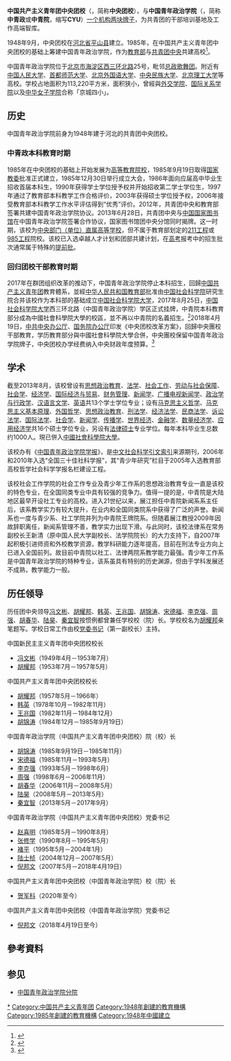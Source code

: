 {{otheruse|subject=中國共產主義青年團中央團校|國立政治大學|other=曾为[[三民主義青年團|三民主義青年團]]的[[中央幹部学校|中央幹部学校]]}}
{{refimprove|time=2011-03-25T05:31:38+00:00}}
{{Infobox PRCG
|中共机构名称=中國共產主義青年團中央團校
|机构名称 = 中国青年政治学院
|标志1 = China Youth League logo.svg
|标志1说明 = 中国共产主义青年团团徽
|标志2= [[File:Cyu_logo.jpg|200px]]
|标志2说明 = 中国青年政治学院校徽
|上级机构=[[中国共产主义青年团中央委员会|中国共产主义青年团中央委员会]]
|机构类型=中国共产主义青年团中央委员会直属机构
|职位1=党委书记
|人员1=[[倪邦文|倪邦文]]
|职位2=校（院）长
|人员2=[[贺军科|贺军科]]
|口号=实事求是，朝气蓬勃
|成立时间=1948年9月{{Small|（中央团校）}}<br>1985年9月19日{{Small|（中青政）}}
|撤销时间=2017年11月20日{{Small|（中青政停止本科招生）}}
|接替者=[[中国社会科学院大学|中国社会科学院大学]]{{Small|（学历教育部分）}}
|总部1=校址
|地址1=[[北京市|北京市]][[海淀区|海淀区]][[西三环北路_(北京)|西三环北路]]25号
|官网={{URL|http://www.cyu.edu.cn|中央团校（中青政）官方网站}}
|电话={{tel|86 10 88567065}}
|下级名称 = '''校园概况'''
|子类1 = 占地面积
|子项1 = {{nobold|113,220 m²}}
|image1 = China Youth University of Political Studies (20220419132917).jpg
|caption1 = 施工中的校门
}}
'''中国共产主义青年团中央团校'''（{{lang-en|Central School of Communist Youth League of China}}，简称'''中央团校'''），与'''中国青年政治学院'''（{{lang-en|China Youth University of Political Studies}}，简称'''中青政'''或'''中青院'''，缩写'''CYU'''）[[一個機構兩塊牌子|一个机构两块牌子]]，为共青团的干部培训基地及工作高端智库。

1948年9月，中央团校在[[河北省|河北省]][[平山县|平山县]]建立。1985年，在中国共产主义青年团中央团校的基础上筹建中国青年政治学院，作为[[中华人民共和国教育部|教育部]]与[[中国共产主义青年团中央委员会|共青团中央]]共建高校<ref>{{cite web|url=http://www.cyu.edu.cn/xxgk/xxjj/|title=学校简介|publisher=中国青年政治学院|language=zh|location=北京市|date=2015年12月31日|access-date=2016年7月1日|archive-url=https://web.archive.org/web/20160616205441/http://www.cyu.edu.cn/xxgk/xxjj/|archive-date=2016年6月16日|dead-url=yes}}</ref>。

中国青年政治学院位于[[北京市|北京市]][[海淀区|海淀区]][[西三环北路_(北京)|西三环北路]]25号，毗邻[[中国人民解放军歌舞团|总政歌舞团]]。附近有[[中国人民大学|中国人民大学]]、[[首都师范大学|首都师范大学]]、[[北京外国语大学|北京外国语大学]]、[[中央民族大学|中央民族大学]]、[[北京理工大学|北京理工大学]]等高校。学校占地面积为113,220平方米，面积狭小，曾經與[[外交学院|外交学院]]、[[国际关系学院_(北京)|国际关系学院]]以及[[中华女子学院|中华女子学院]]合称「京城四小」。

== 历史 ==
中国青年政治学院前身为1948年建于河北的共青团中央团校。
=== 中青政本科教育时期 ===
1985年在中央团校的基础上开始发展为[[高等教育院校|高等教育院校]]，1985年9月19日取得[[中华人民共和国教育部|国家教委]]批准正式建立，1985年12月30日举行成立大会，1986年面向应届高中毕业生招收首届本科生，1990年获得学士学位授予权并开始招收第二学士学位生，1997年通过了教育部本科教学工作合格评价，2003年获得硕士学位授予权，2006年接受教育部本科教学工作水平评估得到“优秀”评价。2012年，共青团中央和教育部签署共建中国青年政治学院协议。2013年6月28日，共青团中央与[[中国国家图书馆|中国国家图书馆]]在中国青年政治学院签署合作协议，国家图书馆团中央分馆同时揭牌。这一时期，该校为[[中央部属高校|中央部门（单位）直属高等学校]]，但不属于教育部划定的[[211工程|211工程]]或[[985工程|985工程]]院校。该校已入选卓越人才计划和团部共建计划，在[[普通高等学校招生全国统一考试|高考]]报考中的招生批次通常属于特殊的[[普通高等学校招生全国统一考试#录取|提前批]]。

=== 回归团校干部教育时期 ===
2017年在群团组织改革的推动下，中国青年政治学院停止本科招生，回歸[[中国共产主义青年团|中国共产主义青年团]]教育體系，並經[[中华人民共和国教育部|中华人民共和国教育部]]批准由[[中国社会科学院|中国社会科学院]]研究生院合并该校作为本科部的基础成立[[中国社会科学院大学|中国社会科学院大学]]，2017年8月25日，[[中国社会科学院大学|中国社会科学院大学]]西三环北路（中国青年政治学院）学区正式挂牌，中青院本科教育部分成為中國社會科學院大學的校區，並不再以中青院的名義招生。<ref>{{cite news|url=https://www.chinanews.com/gn/2017/05-19/8229023.shtml|title=中國社科院大學獲批組建 或將合併中青院|date=2017-01-23|language=zh|website=文匯網|editor=楠晴|author1=江鑫嫻|author2=凱雷|location=北京市|accessdate=2017-05-20|archive-date=2020-11-05|archive-url=https://web.archive.org/web/20201105114846/https://www.chinanews.com/gn/2017/05-19/8229023.shtml|dead-url=no}}</ref>2018年4月19日，[[中共中央办公厅|中共中央办公厅]]、[[国务院办公厅|国务院办公厅]]印发《中央团校改革方案》，回歸中央團校干部教育，学历教育部分與中國社會科學院大學合併，中央團校保留中国青年政治学院牌子，中央团校办学经费纳入中央财政年度预算。<ref>{{cite web|url=http://www.xinhuanet.com/politics/2018-04/19/c_1122710819.htm|title=中共中央办公厅、国务院办公厅印发《中央团校改革方案》|publisher=新华网|date=2018-04-19|accessdate=2018-04-23|archive-date=2020-08-12|archive-url=https://web.archive.org/web/20200812022345/http://www.xinhuanet.com/politics/2018-04/19/c_1122710819.htm|dead-url=no}}</ref>

== 学术 ==
截至2013年8月，该校曾设有[[思想政治教育|思想政治教育]]、[[法学|法学]]、[[社会工作|社会工作]]、[[劳动与社会保障|劳动与社会保障]]、[[社会学|社会学]]、[[经济学|经济学]]、[[国际经济与贸易|国际经济与贸易]]、[[财务管理|财务管理]]、[[新闻学|新闻学]]、[[广播电视新闻学|广播电视新闻学]]、[[政治学与行政学|政治学与行政学]]、[[汉语言文学|汉语言文学]]、[[英语|英语]]共13个学士学位专业；设有[[马克思主义哲学|马克思主义哲学]]、[[马克思主义基本原理|马克思主义基本原理]]、[[外国哲学|外国哲学]]、[[思想政治教育|思想政治教育]]、[[刑法学|刑法学]]、[[经济法学|经济法学]]、[[民商法学|民商法学]]、[[诉讼法学|诉讼法学]]、[[国际法学|国际法学]]、[[社会学|社会学]]、[[新闻学|新闻学]]、[[传播学|传播学]]、[[世界经济|世界经济]]、[[金融学|金融学]]、[[数量经济学|数量经济学]]、[[应用经济学|应用经济学]]共16个硕士学位专业，另设有[[法律硕士|法律硕士]]专业学位。每年本科毕业生总数约1000人。現已併入[[中國社會科學院大學|中國社會科學院大學]]。

该校办有《[[中国青年政治学院学报|中国青年政治学院学报]]》，是[[中文社会科学引文索引|中文社会科学引文索引]]来源期刊，2006年和2010年入选“全国三十佳社科学报”，其“青少年研究”栏目于2005年入选教育部高校哲学社会科学学报名栏建设工程。

该校社会工作学院的社会工作专业及青少年工作系的思想政治教育专业一直是该校的特色专业，在全国同类专业中具有较强的竞争力。值得一提的是，中青院是大陆地区最早开设社工专业的高校。进入21世纪以来，展江担任中青院新闻系系主任后，该系教学实力有较大提升，在业内和全国同类院系中获得了广泛的声誉。新闻系也一度与青少系、社工学院并列为中青院王牌院系。但随着展江教授2009年因故辞职离任，新闻系管理不善，教学实力出现下滑。与此同时，该校法律系在常务副校长王新清（原中国人民大学副校长、法学院院长）的大力支持下，自2007年起积极引进师资和外校教学资源，教学科研能力逐年提高，目前在刑法专业方向上已进入全国前列。故目前中青院以社工、法律两院系教学能力最强。青少年工作系是中国青年政治学院的特种专业，该系虽具有特别的历史渊源，但由于学科发展还不成熟，教学能力一般。

== 历任领导 ==
历任团中央领导[[冯文彬|冯文彬]]、[[胡耀邦|胡耀邦]]、[[韓英_(1935年)|韩英]]、[[王兆国|王兆国]]、[[胡锦涛|胡锦涛]]、[[宋德福_(1946年)|宋德福]]、[[李克强|李克强]]、[[周强|周强]]、[[胡春华|胡春华]]、[[陆昊|陆昊]]、[[秦宜智|秦宜智]]按惯例都曾兼任学校校（院）长。学校校名为[[胡耀邦|胡耀邦]]亲笔题写。学校日常工作由校[[党委书记|党委书记]]（第一副校长）主持。

; 中国新民主主义青年团中央团校校长
*[[冯文彬|冯文彬]]（1949年4月－1953年7月）
*[[胡耀邦|胡耀邦]]（1953年7月－1957年5月）
; 中国共产主义青年团中央团校校长
*[[胡耀邦|胡耀邦]]（1957年5月－1966年）
*[[韓英_(1935年)|韩英]]（1978年10月－1982年11月）
*[[王兆国|王兆国]]（1982年11月－1984年12月）
*[[胡锦涛|胡锦涛]]（1984年12月－1985年9月19日）
{{col-begin}}
{{col-2}}
; 中国青年政治学院（中国共产主义青年团中央团校）院（校）长
*[[胡锦涛|胡锦涛]]（1985年9月19日－1985年11月）
*[[宋德福_(1946年)|宋德福]]（1985年11月－1993年5月）
*[[李克强|李克强]]（1993年5月－1998年6月）
*[[周强|周强]]（1998年6月－2006年11月）
*[[胡春华|胡春华]]（2006年11月－2008年5月）
*[[陆昊|陆昊]]（2008年5月－2013年5月）
*[[秦宜智|秦宜智]]（2013年5月－2017年9月）
{{col-2}}
; 中国青年政治学院（中国共产主义青年团中央团校）党委书记
* [[赵喜明|赵喜明]]（1985年5月－1990年8月）
* [[张修学|张修学]]（1990年8月－1995年5月）
* [[褚平|褚平]]（1995年5月－2004年1月）
* [[陆士桢|陆士桢]]（2004年12月－2007年5月）
* [[倪邦文|倪邦文]]（2007年5月－2018年4月19日）
{{col-end}}
{{col-begin}}
{{col-2}}
; 中国共产主义青年团中央团校（中国青年政治学院）校（院）长
* [[贺军科|贺军科]]（2020年至今）
{{col-2}}
; 中国共产主义青年团中央团校（中国青年政治学院）党委书记
* [[倪邦文|倪邦文]]（2018年4月19日至今）
{{col-end}}

==參考資料==
{{reflist|2}}

== 参见 ==
* [[中国青年政治学院分院|中国青年政治学院分院]]

{{北京高等院校}}
[[Category:中国青年政治学院|*]]
[[Category:中国共产主义青年团|Category:中国共产主义青年团]]
[[Category:1948年創建的教育機構|Category:1948年創建的教育機構]]
[[Category:1985年創建的教育機構|Category:1985年創建的教育機構]]
[[Category:1948年中國建立|Category:1948年中國建立]]